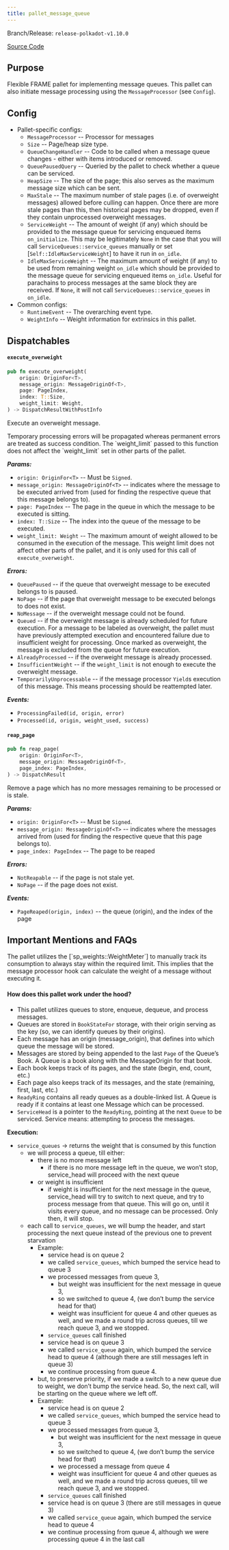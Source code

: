 ```yaml
---
title: pallet_message_queue
---
```


Branch/Release: `release-polkadot-v1.10.0`

[Source Code](https://github.com/paritytech/polkadot-sdk/blob/release-polkadot-v1.10.0/substrate/frame/message-queue/src/lib.rs)

## Purpose

Flexible FRAME pallet for implementing message queues. This pallet can also initiate message processing using the `MessageProcessor` (see `Config`).

## Config
* Pallet-specific configs:
  * `MessageProcessor` -- Processor for messages
  * `Size` -- Page/heap size type.
  * `QueueChangeHandler` -- Code to be called when a message queue changes - either with items introduced or removed.
  * `QueuePausedQuery` -- Queried by the pallet to check whether a queue can be serviced.
  * `HeapSize` -- The size of the page; this also serves as the maximum message size which can be sent.
  * `MaxStale` -- The maximum number of stale pages (i.e. of overweight messages) allowed before culling can happen. Once there are more stale pages than this, then historical pages may be dropped, even if they contain unprocessed overweight messages.
  * `ServiceWeight` -- The amount of weight (if any) which should be provided to the message queue for servicing enqueued items `on_initialize`. This may be legitimately `None` in the case that you will call `ServiceQueues::service_queues` manually or set [`Self::IdleMaxServiceWeight`] to have it run in `on_idle`.
  * `IdleMaxServiceWeight` -- The maximum amount of weight (if any) to be used from remaining weight `on_idle` which should be provided to the message queue for servicing enqueued items `on_idle`. Useful for parachains to process messages at the same block they are received. If `None`, it will not call `ServiceQueues::service_queues` in `on_idle`.
* Common configs:
  * `RuntimeEvent` -- The overarching event type.
  * `WeightInfo` -- Weight information for extrinsics in this pallet.

## Dispatchables

#### `execute_overweight`
```rust
pub fn execute_overweight(
    origin: OriginFor<T>,
    message_origin: MessageOriginOf<T>,
    page: PageIndex,
    index: T::Size,
    weight_limit: Weight,
) -> DispatchResultWithPostInfo
```
Execute an overweight message.

<Callout>
Temporary processing errors will be propagated whereas permanent errors are treated as success condition.
</Callout>

<Callout type='warn'>
The `weight_limit` passed to this function does not affect the `weight_limit` set in other parts of the pallet.
</Callout>

***Params:***

* `origin: OriginFor<T>` -- Must be `Signed`.
* `message_origin: MessageOriginOf<T>` -- indicates where the message to be executed arrived from (used for finding the respective queue that this message belongs to).
* `page: PageIndex` -- The page in the queue in which the message to be executed is sitting.
* `index: T::Size` -- The index into the queue of the message to be executed.
* `weight_limit: Weight` -- The maximum amount of weight allowed to be consumed in the execution
of the message. This weight limit does not affect other parts of the pallet, and it is only used for this call of `execute_overweight`.

***Errors:***

* `QueuePaused` -- if the queue that overweight message to be executed belongs to is paused.
* `NoPage` -- if the page that overweight message to be executed belongs to does not exist.
* `NoMessage` -- if the overweight message could not be found.
* `Queued` -- if the overweight message is already scheduled for future execution.
For a message to be labeled as overweight, the pallet must have previously attempted execution and
encountered failure due to insufficient weight for processing. Once marked as overweight, the message
is excluded from the queue for future execution.
* `AlreadyProcessed` -- if the overweight message is already processed.
* `InsufficientWeight` -- if the `weight_limit` is not enough to execute the overweight message.
* `TemporarilyUnprocessable` -- if the message processor `Yield`s execution of this message. This means processing should be reattempted later.

***Events:***

* `ProcessingFailed(id, origin, error)`
* `Processed(id, origin, weight_used, success)`

#### `reap_page`
```rust
pub fn reap_page(
    origin: OriginFor<T>,
    message_origin: MessageOriginOf<T>,
    page_index: PageIndex,
) -> DispatchResult
```

Remove a page which has no more messages remaining to be processed or is stale.

***Params:***

* `origin: OriginFor<T>` -- Must be `Signed`.
* `message_origin: MessageOriginOf<T>` -- indicates where the messages arrived from (used for finding the respective queue that this page belongs to).
* `page_index: PageIndex` -- The page to be reaped

***Errors:***

* `NotReapable` -- if the page is not stale yet.
* `NoPage` -- if the page does not exist.

***Events:***

* `PageReaped(origin, index)` -- the queue (origin), and the index of the page

## Important Mentions and FAQs

<Callout type='warn'>
The pallet utilizes the [`sp_weights::WeightMeter`] to manually track its consumption to always stay within the required limit. This implies that the message processor hook can calculate the weight of a message without executing it.
</Callout>

#### How does this pallet work under the hood?

* This pallet utilizes queues to store, enqueue, dequeue, and process messages.
* Queues are stored in `BookStateFor` storage, with their origin serving as the key (so, we can identify queues by their origins).
* Each message has an origin (message_origin), that defines into which queue the message will be stored.
* Messages are stored by being appended to the last `Page` of the Queue’s Book. A Queue is a book along with the MessageOrigin for that book.
* Each book keeps track of its pages, and the state (begin, end, count, etc.)
* Each page also keeps track of its messages, and the state (remaining, first, last, etc.)
* `ReadyRing` contains all ready queues as a double-linked list. A Queue is ready if it contains at least one Message which can be processed.
* `ServiceHead` is a pointer to the `ReadyRing`, pointing at the next `Queue` to be serviced. Service means: attempting to process the messages.

**Execution:**

* `service_queues` → returns the weight that is consumed by this function
  * we will process a queue, till either:
    * there is no more message left
      * if there is no more message left in the queue, we won’t stop, service_head will proceed with the next queue
    * or weight is insufficient
      * if weight is insufficient for the next message in the queue, service_head will try to switch to next queue, and try to process message from that queue. This will go on, until it visits every queue, and no message can be processed. Only then, it will stop.
  * each call to `service_queues`, we will bump the header, and start processing the next queue instead of the previous one to prevent starvation
    * Example:
      * service head is on queue 2
      * we called `service_queues`, which bumped the service head to queue 3
      * we processed messages from queue 3,
        * but weight was insufficient for the next message in queue 3,
        * so we switched to queue 4, (we don’t bump the service head for that)
        * weight was insufficient for queue 4 and other queues as well, and we made a round trip across queues, till we reach queue 3, and we stopped.
      * `service_queues` call finished
      * service head is on queue 3
      * we called `service_queue` again, which bumped the service head to queue 4 (although there are still messages left in queue 3)
      * we continue processing from queue 4.
    * but, to preserve priority, if we made a switch to a new queue due to weight, we don’t bump the service head. So, the next call, will be starting on the queue where we left off.
    * Example:
      * service head is on queue 2
      * we called `service_queues`, which bumped the service head to queue 3
      * we processed messages from queue 3,
        * but weight was insufficient for the next message in queue 3,
        * so we switched to queue 4, (we don’t bump the service head for that)
        * we processed a message from queue 4
        * weight was insufficient for queue 4 and other queues as well, and we made a round trip across queues, till we reach queue 3, and we stopped.
      * `service_queues` call finished
      * service head is on queue 3 (there are still messages in queue 3)
      * we called `service_queue` again, which bumped the service head to queue 4
      * we continue processing from queue 4, although we were processing queue 4 in the last call
